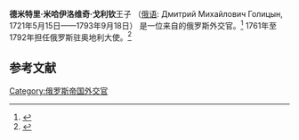 {{Infobox nobility|type
| name                 =  德米特里·米哈伊洛维奇·戈利钦
| image                =  А.Браун. Портрет князя Дмитрия Михайловича Голицына —(1721—1793).jpg
| caption              =  1791年画像
| spouse               = [[叶卡捷琳娜·迪米特里耶夫娜·坎特米尔|叶卡捷琳娜·迪米特里耶夫娜·坎特米尔]]
| noble family         = {{link-en|戈利钦家族|Galitzine}}
| father               = [[米哈伊尔·米哈伊洛维奇·戈利钦|米哈伊尔·米哈伊洛维奇·戈利钦]]
| mother               = [[塔吉亚娜·波里索夫娜·库拉基娜|塔吉亚娜·波里索夫娜·库拉基娜]]
| birth_date           = 1721年5月15日
| birth_place          = [[瑞典|瑞典]][[图尔库|图尔库]]
| death_date           =  {{Death date and age|df=yes|1793|9|19|1721|5|15}}
| death_place          = [[神圣罗马帝国|神圣罗马帝国]][[维也纳|维也纳]]
}}
'''德米特里·米哈伊洛维奇·戈利钦'''王子 （[[Russian_language|俄语]]: Дмитрий Михайлович Голицын, 1721年5月15日——1793年9月18日） 是一位来自{{link-en|戈利钦家族|Galitzine}}的俄罗斯外交官。<ref>{{cite web|url=http://www.rusdiplomats.narod.ru/ambassadors/golicin-dm.html|title=Дмитрий Михайлович Голицын|language=ru|accessdate=28 March 2012|work=Алфавитный указатель дипломатов|deadurl=yes|archiveurl=https://web.archive.org/web/20120317184733/http://www.rusdiplomats.narod.ru/ambassadors/golicin-dm.html|archivedate=2012年3月17日}}</ref> 1761年至1792年担任俄罗斯驻奥地利大使。<ref>{{cite web|url=http://dic.academic.ru/dic.nsf/es/73892/ГОЛИЦЫН|title=ГОЛИЦЫН Дмитрий Михайлович (1721—1793)|accessdate=28 March 2012|language=ru|work=Академик|year=2009|archive-date=2018-10-12|archive-url=https://web.archive.org/web/20181012054124/https://dic.academic.ru/dic.nsf/es/73892/%D0%93%D0%9E%D0%9B%D0%98%D0%A6%D0%AB%D0%9D|dead-url=no}}</ref>

== 参考文献 ==
{{reflist}}

{{DEFAULTSORT:Golitsyn, Dmitry Mikhailovich}}
[[Category:俄罗斯帝国外交官|Category:俄罗斯帝国外交官]]